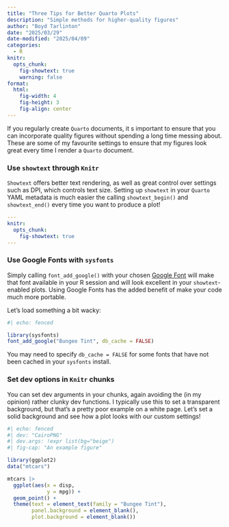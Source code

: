 ```yaml
---
title: "Three Tips for Better Quarto Plots"
description: "Simple methods for higher-quality figures"
author: "Boyd Tarlinton"
date: "2025/03/29"
date-modified: "2025/04/09"
categories:
  - R
knitr:
  opts_chunk: 
    fig-showtext: true
    warning: false
format: 
  html:
    fig-width: 4
    fig-height: 3
    fig-align: center
---
```


If you regularly create `Quarto` documents, it s important to ensure that you 
can incorporate quality figures without spending a long time messing about. 
These are some of my favourite settings to ensure that my figures look great 
every time I render a `Quarto` document.

### Use `showtext` through `Knitr`

`Showtext` offers better text rendering, as well as great control over settings 
such as DPI, which controls text size. Setting up `showtext` in your `Quarto` 
YAML metadata is much easier the calling `showtext_begin()` and `showtext_end()`
every time you want to produce a plot!

```yaml
---
knitr:
  opts_chunk: 
    fig-showtext: true
---
```

### Use Google Fonts with `sysfonts`

Simply calling `font_add_google()` with your chosen 
[Google Font](https://fonts.google.com/) will make that font available in your R
session and will look excellent in your `showtext`-enabled plots. Using Google 
Fonts has the added benefit of make your code much more portable.

Let's load something a bit wacky:

```r
#| echo: fenced

library(sysfonts)
font_add_google("Bungee Tint", db_cache = FALSE)
```

::: {.column-margin}
You may need to specify `db_cache = FALSE` for some fonts that have not been 
cached in your `sysfonts` install.
:::

### Set dev options in `Knitr` chunks

You can set dev arguments in your chunks, again avoiding the (in my opinion) 
rather clunky dev functions. I typically use this to set a transparent 
background, but that's a pretty poor example on a white page. Let's set a solid
background and see how a plot looks with our custom settings!

```r
#| echo: fenced
#| dev: "CairoPNG" 
#| dev.args: !expr list(bg="beige")
#| fig-cap: "An example figure"

library(ggplot2)
data("mtcars")

mtcars |>
  ggplot(aes(x = disp,
             y = mpg)) +
  geom_point() +
  theme(text = element_text(family = "Bungee Tint"),
        panel.background = element_blank(),
        plot.background = element_blank())
```
